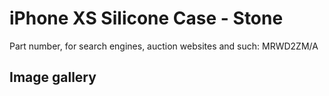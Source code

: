 
# iPhone XS Silicone Case - Stone

Part number, for search engines, auction websites and such: MRWD2ZM/A

## Image gallery

<div style={{ width: "768px" }}>
  <GalleryComponent
    images={[
      {
        original: "/everysource/MRWD2.png",
        thumbnail: "/everypreview/MRWD2.png",
      },
      {
        original: "/everysource/MRWD2_AV1_GOLD.png",
        thumbnail: "/everypreview/MRWD2_AV1_GOLD.png",
      },
      {
        original: "/everysource/MRWD2_AV1_SILVER.png",
        thumbnail: "/everypreview/MRWD2_AV1_SILVER.png",
      },
      {
        original: "/everysource/MRWD2_AV1_SPACE_GRAY.png",
        thumbnail: "/everypreview/MRWD2_AV1_SPACE_GRAY.png",
      },
      {
        original: "/everysource/MRWD2_AV2.png",
        thumbnail: "/everypreview/MRWD2_AV2.png",
      }
    ]}
  />
</div>
